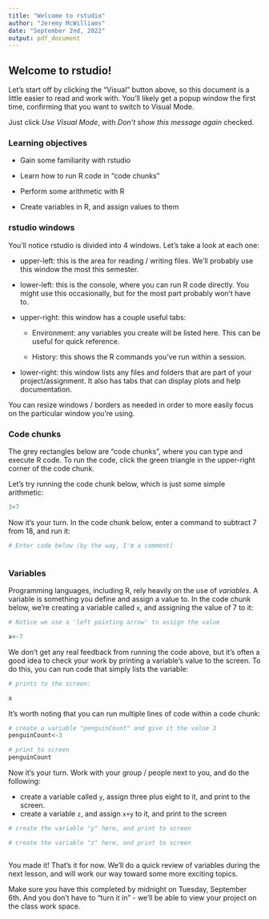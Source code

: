 ```yaml
---
title: "Welcome to rstudio"
author: "Jeremy McWilliams"
date: "September 2nd, 2022"
output: pdf_document
---
```


## Welcome to rstudio!

Let's start off by clicking the "Visual" button above, so this document is a little easier to read and work with. You'll likely get a popup window the first time, confirming that you want to switch to Visual Mode.

Just click *Use Visual Mode*, with *Don't show this message again* checked.

### Learning objectives

-   Gain some familiarity with rstudio

-   Learn how to run R code in "code chunks"

-   Perform some arithmetic with R

-   Create variables in R, and assign values to them

### rstudio windows

You'll notice rstudio is divided into 4 windows. Let's take a look at each one:

-   upper-left: this is the area for reading / writing files. We'll probably use this window the most this semester.

-   lower-left: this is the console, where you can run R code directly. You might use this occasionally, but for the most part probably won't have to.

-   upper-right: this window has a couple useful tabs:

    -   Environment: any variables you create will be listed here. This can be useful for quick reference.

    -   History: this shows the R commands you've run within a session.

-   lower-right: this window lists any files and folders that are part of your project/assignment. It also has tabs that can display plots and help documentation.

You can resize windows / borders as needed in order to more easily focus on the particular window you're using.

### Code chunks

The grey rectangles below are "code chunks", where you can type and execute R code. To run the code, click the green triangle in the upper-right corner of the code chunk.

Let's try running the code chunk below, which is just some simple arithmetic:

```r

3+7


```

Now it's your turn. In the code chunk below, enter a command to subtract 7 from 18, and run it:

```r

# Enter code below (by the way, I'm a comment)



```

### Variables

Programming languages, including R, rely heavily on the use of *variables*. A variable is something you define and assign a value to. In the code chunk below, we're creating a variable called `x`, and assigning the value of 7 to it:

```r

# Notice we use a 'left pointing arrow' to assign the value

x<-7

```

We don't get any real feedback from running the code above, but it's often a good idea to check your work by printing a variable's value to the screen. To do this, you can run code that simply lists the variable:

```r
# prints to the screen:

x

```

It's worth noting that you can run multiple lines of code within a code chunk:

```r
# create a variable "penguinCount" and give it the value 3
penguinCount<-3

# print to screen
penguinCount


```

Now it's your turn. Work with your group / people next to you, and do the following:

-   create a variable called `y`, assign three plus eight to it, and print to the screen.
-   create a variable `z`, and assign `x+y` to it, and print to the screen

```r

# create the variable "y" here, and print to screen


```

```r
# create the variable "z" here, and print to screen



```

You made it! That's it for now. We'll do a quick review of variables during the next lesson, and will work our way toward some more exciting topics.

Make sure you have this completed by midnight on Tuesday, September 6th. And you don't have to "turn it in" - we'll be able to view your project on the class work space.
